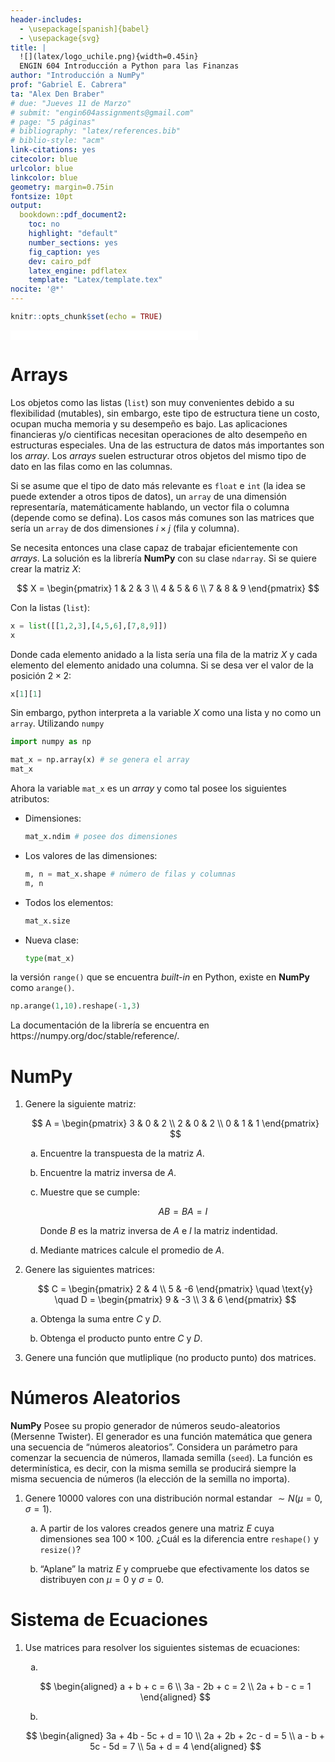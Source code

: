 ```yaml
---
header-includes:
  - \usepackage[spanish]{babel}
  - \usepackage{svg}
title: |
  ![](latex/logo_uchile.png){width=0.45in}  
  ENGIN 604 Introducción a Python para las Finanzas
author: "Introducción a NumPy"
prof: "Gabriel E. Cabrera"
ta: "Alex Den Braber"
# due: "Jueves 11 de Marzo"
# submit: "engin604assignments@gmail.com"
# page: "5 páginas"
# bibliography: "latex/references.bib"
# biblio-style: "acm"
link-citations: yes
citecolor: blue
urlcolor: blue
linkcolor: blue
geometry: margin=0.75in
fontsize: 10pt
output: 
  bookdown::pdf_document2:
    toc: no
    highlight: "default"
    number_sections: yes
    fig_caption: yes
    dev: cairo_pdf
    latex_engine: pdflatex
    template: "Latex/template.tex"
nocite: '@*'
---
```


```r
knitr::opts_chunk$set(echo = TRUE)
```

[![Open In Colab](Latex/colab-badge.pdf){height=15px}](https://colab.research.google.com/drive/1530VYoAWRzdhe-wem-e8PJFiVf0FLvIv?usp=sharing)

# Arrays

Los objetos como las listas (`list`) son muy convenientes debido a su flexibilidad (mutables), sin embargo, este tipo de estructura tiene un costo, ocupan mucha memoria y su desempeño es bajo. Las aplicaciones financieras y/o cientificas necesitan operaciones de alto desempeño en estructuras especiales. Una de las estructura de datos más importantes son los *array*. Los *arrays* suelen estructurar otros objetos del mismo tipo de dato en las filas como en las columnas.

Si se asume que el tipo de dato más relevante es `float` e `int` (la idea se puede extender a otros tipos de datos), un `array` de una dimensión representaría, matemáticamente hablando, un vector fila o columna (depende como se defina). Los casos más comunes son las matrices que sería un `array` de dos  dimensiones $i\times j$ (fila y columna).

Se necesita entonces una clase capaz de trabajar eficientemente con *arrays*. La solución es la librería **NumPy** con su clase `ndarray`. Si se quiere crear la matriz $X$:

$$
X = \begin{pmatrix}
1 & 2 & 3 \\
4 & 5 & 6 \\
7 & 8 & 9
\end{pmatrix}
$$

Con la listas (`list`):

```python
x = list([[1,2,3],[4,5,6],[7,8,9]])
x
```

Donde cada elemento anidado a la lista sería una fila de la matriz $X$ y cada elemento del elemento anidado una columna. Si se desa ver el valor de la posición $2\times 2$:

```python
x[1][1]
```

Sin embargo, python interpreta a la variable $X$ como una lista y no como un `array`. Utilizando `numpy`

```python
import numpy as np

mat_x = np.array(x) # se genera el array
mat_x
```

Ahora la variable `mat_x` es un *array* y como tal posee los siguientes atributos: 

* Dimensiones:
    
    ```python
    mat_x.ndim # posee dos dimensiones
    ```

* Los valores de las dimensiones:

    ```python
    m, n = mat_x.shape # número de filas y columnas
    m, n
    ```

* Todos los elementos:

    ```python
    mat_x.size
    ```

* Nueva clase:

    ```python
    type(mat_x)
    ```

la versión `range()` que se encuentra *built-in* en Python, existe en **NumPy** como `arange()`. 

```python
np.arange(1,10).reshape(-1,3)
```

La documentación de la librería se encuentra en https://numpy.org/doc/stable/reference/.

# NumPy

1. Genere la siguiente matriz:

      $$
      A = \begin{pmatrix}
      3 & 0 & 2 \\
      2 & 0 & 2 \\
      0 & 1 & 1
      \end{pmatrix}
      $$
      
      a. Encuentre la transpuesta de la matriz $A$.

      b. Encuentre la matriz inversa de $A$.
  
      c. Muestre que se cumple: 

          $$
          AB = BA = I
          $$

          Donde $B$ es la matriz inversa de $A$ e $I$ la matriz indentidad.

      d. Mediante matrices calcule el promedio de $A$.
  
2. Genere las siguientes matrices:
  
      $$
      C = \begin{pmatrix}
      2 & 4 \\
      5 & -6 
      \end{pmatrix}
      \quad \text{y}  \quad
      D = \begin{pmatrix}
      9 & -3 \\
      3 &  6 
      \end{pmatrix}
      $$
  
      a. Obtenga la suma entre $C$ y $D$.

      b. Obtenga el producto punto entre $C$ y $D$.
  
3. Genere una función que mutliplique (no producto punto) dos matrices.

# Números Aleatorios

**NumPy** Posee su propio generador de números seudo-aleatorios (Mersenne Twister). El generador es una función matemática que genera una secuencia de "números aleatorios". Considera un parámetro para comenzar la secuencia de números, llamada semilla (`seed`). La función es determinística, es decir, con la misma semilla se producirá siempre la misma secuencia de números (la elección de la semilla no importa).

1. Genere 10000 valores con una distribución normal estandar $\sim N(\mu = 0, \sigma = 1)$.

    a. A partir de los valores creados genere una matriz $E$ cuya dimensiones sea $100 \times 100$. ¿Cuál es la diferencia entre `reshape()` y `resize()`?

    b. "Aplane" la matriz $E$ y compruebe que efectivamente los datos se distribuyen con $\mu = 0$ y $\sigma = 0$.
    
# Sistema de Ecuaciones

1. Use matrices para resolver los siguientes sistemas de ecuaciones:

    a. 
    
    $$
    \begin{aligned}
      a + b + c = 6 \\
    3a - 2b + c = 2 \\
     2a + b - c = 1
    \end{aligned}
    $$

    b.
    
    $$
    \begin{aligned}
    3a + 4b - 5c + d = 10 \\
    2a + 2b + 2c - d = 5 \\
     a - b + 5c - 5d = 7 \\
              5a + d = 4
    \end{aligned}
    $$